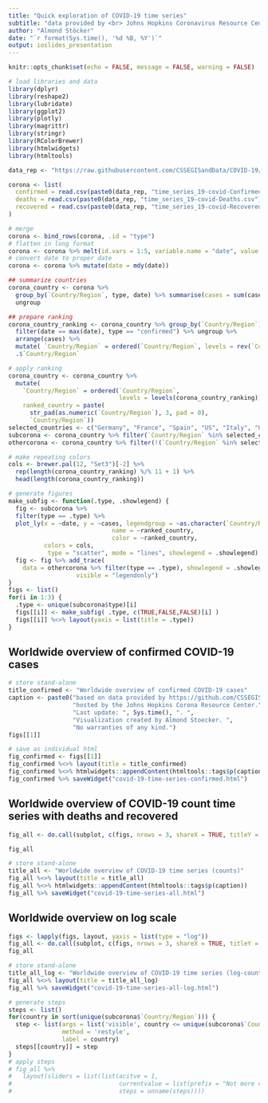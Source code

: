 ```yaml
---
title: "Quick exploration of COVID-19 time series"
subtitle: "data provided by <br> Johns Hopkins Coronavirus Resource Center"
author: "Almond Stöcker"
date: "`r format(Sys.time(), '%d %B, %Y')`"
output: ioslides_presentation
---
```


```r
knitr::opts_chunk$set(echo = FALSE, message = FALSE, warning = FALSE)
```

```r
# load libraries and data
library(dplyr)
library(reshape2)
library(lubridate)
library(ggplot2)
library(plotly)
library(magrittr)
library(stringr)
library(RColorBrewer)
library(htmlwidgets)
library(htmltools)

data_rep <- "https://raw.githubusercontent.com/CSSEGISandData/COVID-19/master/csse_covid_19_data/csse_covid_19_time_series/"

corona <- list(
  confirmed = read.csv(paste0(data_rep, "time_series_19-covid-Confirmed.csv"), check.names = FALSE),
  deaths = read.csv(paste0(data_rep, "time_series_19-covid-Deaths.csv"), check.names = FALSE),
  recovered = read.csv(paste0(data_rep, "time_series_19-covid-Recovered.csv"), check.names = FALSE)
)

# merge
corona <- bind_rows(corona, .id = "type")
# flatten in long format
corona <- corona %>% melt(id.vars = 1:5, variable.name = "date", value.name = "cases")
# convert date to proper date
corona <- corona %>% mutate(date = mdy(date))

## summarize countries
corona_country <- corona %>% 
  group_by(`Country/Region`, type, date) %>% summarise(cases = sum(cases)) %>%
  ungroup

## prepare ranking
corona_country_ranking <- corona_country %>% group_by(`Country/Region`) %>%
  filter(date == max(date), type == "confirmed") %>% ungroup %>% 
  arrange(cases) %>%
  mutate( `Country/Region` = ordered(`Country/Region`, levels = rev(`Country/Region`))) %>%
  .$`Country/Region`

# apply ranking
corona_country <- corona_country %>% 
  mutate(
    `Country/Region` = ordered(`Country/Region`, 
                               levels = levels(corona_country_ranking)),
    ranked_country = paste(
      str_pad(as.numeric(`Country/Region`), 3, pad = 0), 
      `Country/Region`))
selected_countries <- c("Germany", "France", "Spain", "US", "Italy", "United Kingdom")
subcorona <- corona_country %>% filter(`Country/Region` %in% selected_countries)
othercorona <- corona_country %>% filter(!(`Country/Region` %in% selected_countries))
```

```r
# make repeating colors
cols <- brewer.pal(12, "Set3")[-2] %>% 
  rep(length(corona_country_ranking) %/% 11 + 1) %>% 
  head(length(corona_country_ranking))

# generate figures
make_subfig <- function(.type, .showlegend) {
  fig <- subcorona %>% 
  filter(type == .type) %>%  
  plot_ly(x = ~date, y = ~cases, legendgroup = ~as.character(`Country/Region`),
                             name = ~ranked_country,
                             color = ~ranked_country,
          colors = cols,
           type = "scatter", mode = "lines", showlegend = .showlegend)
  fig <- fig %>% add_trace(
    data = othercorona %>% filter(type == .type), showlegend = .showlegend,
                   visible = "legendonly")
}
figs <- list()
for(i in 1:3) {
  .type <- unique(subcorona$type)[i]
  figs[[i]] <- make_subfig( .type, c(TRUE,FALSE,FALSE)[i] )
  figs[[i]] %<>% layout(yaxis = list(title = .type))
}
```

## Worldwide overview of confirmed COVID-19 cases

```r
# store stand-alone
title_confirmed <- "Worldwide overview of confirmed COVID-19 cases"
caption <- paste0("based on data provided by https://github.com/CSSEGISandData/COVID-19 ", 
                  "hosted by the Johns Hopkins Corona Resource Center.",
                  "Last update: ", Sys.time(), ". ",
                  "Visualization created by Almond Stoecker. ",
                  "No warranties of any kind.")
figs[[1]]
```

```r
# save as individual html
fig_confirmed <- figs[[1]]
fig_confirmed %<>% layout(title = title_confirmed)
fig_confirmed %<>% htmlwidgets::appendContent(htmltools::tags$p(caption))
fig_confirmed %>% saveWidget("covid-19-time-series-confirmed.html")
```

## Worldwide overview of COVID-19 count time series with deaths and recovered

```r
fig_all <- do.call(subplot, c(figs, nrows = 3, shareX = TRUE, titleY = TRUE))

fig_all
```

```r
# store stand-alone
title_all <- "Worldwide overview of COVID-19 time series (counts)"
fig_all %<>% layout(title = title_all)
fig_all %<>% htmlwidgets::appendContent(htmltools::tags$p(caption))
fig_all %>% saveWidget("covid-19-time-series-all.html")
```

## Worldwide overview on log scale

```r
figs <- lapply(figs, layout, yaxis = list(type = "log"))
fig_all <- do.call(subplot, c(figs, nrows = 3, shareX = TRUE, titleY = TRUE))
fig_all 
```

```r
# store stand-alone
title_all_log <- "Worldwide overview of COVID-19 time series (log-counts)"
fig_all %<>% layout(title = title_all_log)
fig_all %>% saveWidget("covid-19-time-series-all-log.html")
```



```r
# generate steps
steps <- list()
for(country in sort(unique(subcorona$`Country/Region`))) {
  step <- list(args = list('visible', country <= unique(subcorona$`Country/Region`)),
               method = 'restyle',
               label = country)
  steps[[country]] = step 
}
# apply steps
# fig_all %>%
#   layout(sliders = list(list(acitve = 1,
#                              currentvalue = list(prefix = "Not more confirmed than: "),
#                              steps = unname(steps))))

```


